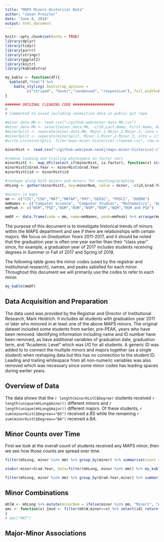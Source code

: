 ```yaml
---
title: "MAPS Minors Historical Data"
author: "Jason Preszler"
date: "June 8, 2018"
output: html_document
---
```


```r
knitr::opts_chunk$set(echo = TRUE)
library(dplyr)
library(tidyr)
library(purrr)
library(stringr)
library(ggplot2)
library(knitr)
library(kableExtra)

my_kable <- function(df){
  kable(df,"html") %>% 
    kable_styling( bootstrap_options = 
          c("striped", "hover","condensed", "responsive"), full_width=FALSE) 
}

####### ORIGINAL CLEANING CODE ###################
#
# Commented to aviod including senesitive data in public git repo

#minor.data.MH <- read.csv("~/github-web/minor-data-MH.csv")
#minor.data.MH <- select(minor.data.MH, -c(ID,Last.Name, First.Name, Acad.Level, Grad.Date, Grad.Term)) %>% filter(Grad.Year > 2010)
#minorSplit <- separate(minor.data.MH, Major.1.Major.2.Major.3, into = c("Major1","Major2"), sep = ",")
#minorSplit <- separate(minorSplit, Minor.1.Minor.2.Minor.3, into = c("Minor1","Minor2","Minor3"), sep = ",")
#write.csv(minorSplit, file="maps-minor-historical-cleaned.csv", row.names=FALSE)

minorHist <- read.csv("~/github-web/peak-neo4j/maps-minor-historical-cleaned.csv", header = TRUE) %>% mutate(id = 1:length(Grad.Year))

#remove leading and trailing whitespace on factor vars
minorHistC <-  map_dfc(select_if(minorHist, is.factor), function(x) str_trim(x, side = "both"))
minorHistC$Grad.Year <- minorHist$Grad.Year
minorHistC$id <- minorHist$id

#reshape along both majors and minors for counting/graphing 
mhLong <- gather(minorHistC, key=minorNum, value = minor, -c(id,Grad.Year,Degree, Major1,Major2,Concentration)) %>% filter(!is.na(minor)) %>% gather(key=majorNum, value=major, -c(id,Grad.Year,Degree,Concentration,minorNum,minor)) %>% filter(!is.na(major))

#minors in maps
mm <- c("CSC","CSD","MAT","MATAP","PHY","GEOSC", "PHSCI", "DUENG")
mmNames <- c("Computer Science", "Computer Studies", "Mathematics", "Applied Math.", "Physics", "Geoscience", "Physical Science", "Dual-Degree Engineering")
mmPeak <- c("NSM","PSE","NSM","NSM","NSM","NSM","NSM","NSM and PSE")

mmDF <- data.frame(code = mm, name=mmNames, peak=mmPeak) %>% arrange(mm)
```

The purpose of this document is to investigate historical trends of minors within the MAPS department and see if there are relationships with certain majors. We focus on *Graduation Years* 2011-2017, and it should be noted that the graduation year is often one year earlier than their "class year" since, for example, a graduation year of 2017 includes students receiving degrees in Summer or Fall of 2017 and Spring of 2018. 

The following table gives the minor codes (used by the registrar and institutional research), names, and peaks satisfied for each minor. Throughout this document we will primarily use the codes to refer to each minor.

```r
my_kable(mmDF)
```

## Data Acquisition and Preparation
The data used was provided by the Registrar and Director of Institutional Research, Mark Heidrich. It includes all students with graduation year 2011 or later who minored in at least one of the above MAPS minors. The original dataset included some students from earlier, pre-PEAK, years who have been removed. Identifying information including name and ID number have been removed, as have additional variables of graduation date, graduation term, and "Academic Level" which was *UG* for all students. A generic ID was added to to connect the multiple minors and majors together (as a single student) when reshaping data but this has no connection to the student ID. Leading and trailing whitespace from all non-numeric variables was also removed which was necessary since some minor codes has leading spaces during earlier years.

## Overview of Data
The data shows that the `r length(minorHistC$Degree)` students received `r length(unique(mhLong$minor))` different minors and `r length(unique(mhLong$major))` different majors. Of these students, `r sum(minorHistC$Degree=="BS")` received a *BS* while the remaining  `r sum(minorHistC$Degree=="BA")` received a *BA*.

## Minor Counts over Time
First we look at the overall count of students received any MAPS minor, then we see how those counts are spread over time.

```r
filter(mhLong, minor %in% mm) %>% group_by(minor) %>% summarise(count = n()) %>% my_kable()

xtabs(~minor+Grad.Year, data=filter(mhLong, minor %in% mm)) %>% my_kable() 
```

```r
filter(mhLong, minor %in% mm) %>% group_by(Grad.Year,minor) %>% summarise(count = n()) %>% ggplot(aes(x=Grad.Year, y=count, col=minor)) + scale_color_manual(values = c("#e41a1c","#377eb8","#4daf4a","#984ea3","#ff7f00","#ffff33","#a65628","#f781bf"))+ geom_line()+theme_bw() 
```

## Minor Combinations
```r
mhlW <- mhLong %>% mutate(minorNum = ifelse(minor %in% mm, "Minor1", "AddMinor"))
amc <- function(x) {mid <- filter(mhlW,minor==x) %>% select(id) return(filter(mhlW, id %in% mid$id, minorNum=="AddMinor") %>% group_by(minor) %>% summarise(cnt=n()))
}
# amc("MAT")

```

## Major-Minor Associations